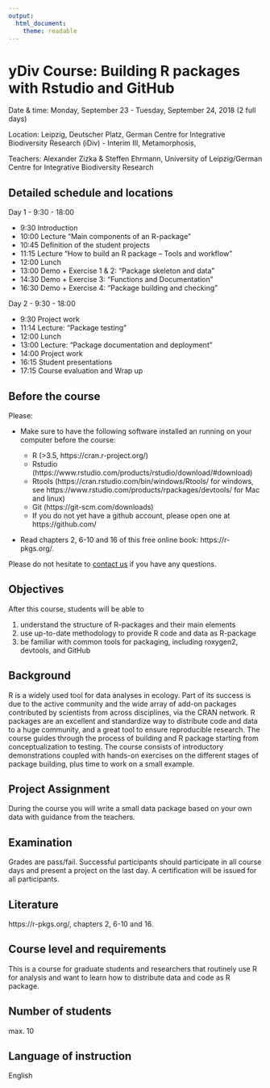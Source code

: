 ```yaml
---
output: 
  html_document:
    theme: readable
---
```


# yDiv Course: Building R packages with Rstudio and GitHub

Date & time: Monday, September 23 - Tuesday, September 24, 2018 (2 full days)

Location: Leipzig, Deutscher Platz, German Centre for Integrative Biodiversity Research (iDiv) - Interim III, Metamorphosis, 

Teachers: Alexander Zizka & Steffen Ehrmann, University of Leipzig/German Centre for Integrative Biodiversity Research  


## Detailed schedule and locations

Day 1 - 9:30 - 18:00

* 9:30 Introduction
* 10:00 Lecture "Main components of an R-package" 
* 10:45 Definition of the student projects
* 11:15 Lecture "How to build an R package – Tools and workflow"
* 12:00 Lunch
* 13:00 Demo + Exercise 1 & 2: "Package skeleton and data"
* 14:30 Demo + Exercise 3: "Functions and Documentation"
* 16:30 Demo + Exercise 4: "Package building and checking"

Day 2 - 9:30 - 18:00

* 9:30 Project work
* 11:14 Lecture: "Package testing"
* 12:00 Lunch
* 13:00 Lecture: "Package documentation and deployment"
* 14:00 Project work
* 16:15 Student presentations
* 17:15 Course evaluation and Wrap up

## Before the course

Please:

* Make sure to have the following software installed an running on your computer before the course:

  *	R (>3.5, https://cran.r-project.org/) 
  *	Rstudio (https://www.rstudio.com/products/rstudio/download/#download)
  *	Rtools (https://cran.rstudio.com/bin/windows/Rtools/ for windows, see https://www.rstudio.com/products/rpackages/devtools/ for Mac and linux)
  *	Git (https://git-scm.com/downloads)
  *	If you do not yet have a github account, please open one at https://github.com/

* Read chapters 2, 6-10 and 16 of this free online book: https://r-pkgs.org/. 

Please do not hesitate to [contact us](mailto:zizka.alexander@gmail.com) if you have any questions.


## Objectives

After this course, students will be able to

1. understand the structure of R-packages and their main elements	
2. use up-to-date methodology to provide R code and data as R-package
3. be familiar with common tools for packaging, including roxygen2, devtools, and GitHub


## Background
R is a widely used tool for data analyses in ecology. Part of its success is due to the active community and the wide array of add-on packages contributed by scientists from across disciplines, via the CRAN network. R packages are an excellent and standardize way to distribute code and data to a huge community, and a great tool to ensure reproducible research. The course guides through the process of building and R package starting from conceptualization to testing. The course consists of introductory demonstrations coupled with hands-on exercises on the different stages of package building, plus time to work on a small example.


## Project Assignment
During the course you will write a small data package based on your own data with guidance from the teachers.


## Examination
Grades are pass/fail. Successful participants should participate in all course days and present a project on the last day. A certification will be issued for all participants.


## Literature
https://r-pkgs.org/, chapters 2, 6-10 and 16.


## Course level and requirements
This is a course for graduate students and researchers that routinely use R for analysis and want to learn how to distribute data and code as R package.


## Number of students
max. 10


## Language of instruction
English
